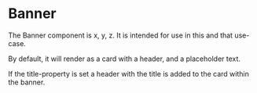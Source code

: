 

<Meta of={BannerStories} />

# Banner
The Banner component is x, y, z. It is intended for use in this and that use-case.

By default, it will render as a card with a header, and a placeholder text. 
<Canvas of={BannerStories.Primary} />

If the title-property is set a header with the title is added to the card within the banner.
<Canvas of={BannerStories.Title} />